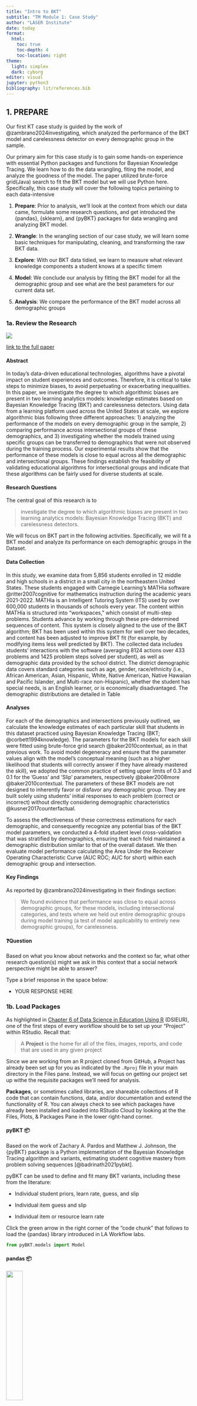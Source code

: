 ```yaml
---
title: "Intro to BKT"
subtitle: "TM Module 1: Case Study"
author: "LASER Institute"
date: today 
format:
  html:
    toc: true
    toc-depth: 4
    toc-location: right
theme:
  light: simplex
  dark: cyborg
editor: visual
jupyter: python3
bibliography: lit/references.bib
---
```


## 1. PREPARE

Our first KT case study is guided by the work of @zambrano2024investigating, which analyzed the performance of the BKT model and carelessness detector on every demographic group in the sample.

Our primary aim for this case study is to gain some hands-on experience with essential Python packages and functions for Bayesian Knowledge Tracing. We learn how to do the data wrangling, fiting the model, and analyze the goodness of the model. The paper utilized brute-force grid(Java) search to fit the BKT model but we will use Python here. Specifically, this case study will cover the following topics pertaining to each data-intensive

1.  **Prepare**: Prior to analysis, we'll look at the context from which our data came, formulate some research questions, and get introduced the {pandas}, {sklearn}, and {pyBKT} packages for data wrangling and analyzing BKT model.

2.  **Wrangle**: In the wrangling section of our case study, we will learn some basic techniques for manipulating, cleaning, and transforming the raw BKT data.

3.  **Explore**: With our BKT data tidied, we learn to measure what relevant knowledge components a student knows at a specific timem

4.  **Model**: We conclude our analysis by fitting the BKT model for all the demographic group and see what are the best parameters for our current data set.

5.  **Analysis**: We compare the performance of the BKT model across all demographic groups

### 1a. Review the Research

![](images/clipboard-272687324.png)

[link to the full paper](https://learninganalytics.upenn.edu/ryanbaker/lak24-47-4.pdf)

#### Abstract

In today’s data-driven educational technologies, algorithms have a pivotal impact on student experiences and outcomes. Therefore, it is critical to take steps to minimize biases, to avoid perpetuating or exacerbating inequalities. In this paper, we investigate the degree to which algorithmic biases are present in two learning analytics models: knowledge estimates based on Bayesian Knowledge Tracing (BKT) and carelessness detectors. Using data from a learning platform used across the United States at scale, we explore algorithmic bias following three different approaches: 1) analyzing the performance of the models on every demographic group in the sample, 2) comparing performance across intersectional groups of these demographics, and 3) investigating whether the models trained using specific groups can be transferred to demographics that were not observed during the training process. Our experimental results show that the performance of these models is close to equal across all the demographic and intersectional groups. These findings establish the feasibility of validating educational algorithms for intersectional groups and indicate that these algorithms can be fairly used for diverse students at scale.

#### Research Questions

The central goal of this research is to

> investigate the degree to which algorithmic biases are present in two learning analytics models: Bayesian Knowledge Tracing (BKT) and carelessness detectors.

We will focus on BKT part in the following activities. Specifically, we will fit a BKT model and analyze its performance on each demographic groups in the Dataset.

#### Data Collection

In this study, we examine data from 5,856 students enrolled in 12 middle and high schools in a district in a small city in the northeastern United States. These students engaged with Carnegie Learning’s MATHia software @ritter2007cognitive for mathematics instruction during the academic years 2021-2022. MATHia is an Intelligent Tutoring System (ITS) used by over 600,000 students in thousands of schools every year. The content within MATHia is structured into "workspaces," which consist of multi-step problems. Students advance by working through these pre-determined sequences of content. This system is closely aligned to the use of the BKT algorithm; BKT has been used within this system for well over two decades, and content has been adjusted to improve BKT fit (for example, by modifying items less well predicted by BKT). The collected data includes students’ interactions with the software (averaging 8124 actions over 433 problems and 1425 problem steps solved per student), as well as demographic data provided by the school district. The district demographic data covers standard categories such as age, gender, race/ethnicity (i.e., African American, Asian, Hispanic, White, Native American, Native Hawaiian and Pacific Islander, and Multi-race non-Hispanic), whether the student has special needs, is an English learner, or is economically disadvantaged. The demographic distributions are detailed in Table

#### Analyses

For each of the demographics and intersections previously outlined, we calculate the knowledge estimates of each particular skill that students in this dataset practiced using Bayesian Knowledge Tracing (BKT; @corbett1994knowledge). The parameters for the BKT models for each skill were fitted using brute-force grid search @baker2010contextual, as in that previous work. To avoid model degeneracy and ensure that the parameter values align with the model’s conceptual meaning (such as a higher likelihood that students will correctly answer if they have already mastered the skill), we adopted the common practice of setting upper limits of 0.3 and 0.1 for the ’Guess’ and ’Slip’ parameters, respectively @baker2008more @baker2010contextual. The parameters of these BKT models are not designed to inherently favor or disfavor any demographic group. They are built solely using students’ initial responses to each problem (correct or incorrect) without directly considering demographic characteristics @kusner2017counterfactual.

To assess the effectiveness of these correctness estimations for each demographic, and consequently recognize any potential bias of the BKT model parameters, we conducted a 4-fold student level cross-validation that was stratified by demographics, ensuring that each fold maintained a demographic distribution similar to that of the overall dataset. We then evaluate model performance calculating the Area Under the Receiver Operating Characteristic Curve (AUC ROC; AUC for short) within each demographic group and intersection.

#### Key Findings

As reported by @zambrano2024investigating in their findings section:

> We found evidence that performance was close to equal across demographic groups, for these models, including intersectional categories, and tests where we held out entire demographic groups during model training (a test of model applicability to entirely new demographic groups), for carelessness.

#### ❓Question

Based on what you know about networks and the context so far, what other research question(s) might we ask in this context that a social network perspective might be able to answer?

Type a brief response in the space below:

-   YOUR RESPONSE HERE

### 1b. Load Packages

As highlighted in [Chapter 6 of Data Science in Education Using R](https://datascienceineducation.com/c06.html) (DSIEUR), one of the first steps of every workflow should be to set up your "Project" within RStudio. Recall that:

> A **Project** is the home for all of the files, images, reports, and code that are used in any given project

Since we are working from an R project cloned from GitHub, a Project has already been set up for you as indicated by the `.Rproj` file in your main directory in the Files pane. Instead, we will focus on getting our project set up withe the requisite packages we'll need for analysis.

**Packages**, or sometimes called libraries, are shareable collections of R code that can contain functions, data, and/or documentation and extend the functionality of R. You can always check to see which packages have already been installed and loaded into RStudio Cloud by looking at the the Files, Plots, & Packages Pane in the lower right-hand corner.

#### pyBKT 📦

Based on the work of Zachary A. Pardos and Matthew J. Johnson, the {pyBKT} package is a Python implementation of the Bayesian Knowledge Tracing algorithm and variants, estimating student cognitive mastery from problem solving sequences [@badrinath2021pybkt].

pyBKT can be used to define and fit many BKT variants, including these from the literature:

-   Individual student priors, learn rate, guess, and slip

-   Individual item guess and slip

-   Individual item or resource learn rate

Click the green arrow in the right corner of the "code chunk" that follows to load the {pandas} library introduced in LA Workflow labs.

```python
from pyBKT.models import Model 
```

#### pandas 📦

![](img/pandas.svg){width="30%"}

One package that we'll be using extensively is {pandas}. [Pandas](https://pandas.pydata.org) [@mckinney-proc-scipy-2010] is a powerful and flexible open source data analysis and wrangling tool for Python that is used widely by the data science community.

Click the green arrow in the right corner of the "code chunk" that follows to load the {pandas} library introduced in LA Workflow labs.

`{python}  import pandas as pd}`

#### SciPy 📦

![](img/scipy.svg){width="20%"}

SciPy is a collection of mathematical algorithms and convenience functions built on NumPy. It adds significant power to Python by providing the user with high-level commands and classes for manipulating and visualizing data.

Click the green arrow in the right corner of the "code chunk" that follows to load the {scipy} library:

`{python}  import scipy as sp}`

#### Pyplot 📦

![](img/matplotlib.png){width="20%"}

Pyplot is a module in the {matplotlib) package, a comprehensive library for creating static, animated, and interactive visualizations in Python. **`pyplot`** provides a MATLAB-like interface for making plots and is particularly suited for interactive plotting and simple cases of programmatic plot generation.

Click the green arrow in the right corner of the "code chunk" that follows to load **`pyplot`**:

`{python}  import matplotlib.pyplot as plt}`

#### **👉 Your Turn** **⤵**

Use the code chunk below to import the pyBKT package as pb:

`{python} # YOUR CODE HERE}`

## 2. WRANGLE

In general, data wrangling involves some combination of cleaning, reshaping, transforming, and merging data [@wickham2016r]. As highlighted in @estrellado2020e, wrangling network data can be even more challenging than other data sources since network data often includes variables about both individuals and their relationships.

For our data wrangling in lab 1, we're keeping it relatively simple since working with relational data is a bit of a departure from our working with rectangular data frames. Our primary goals for Lab 1 is learning how to:
